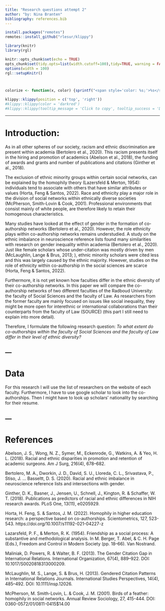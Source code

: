 ```yaml
---
title: "Research questions attempt 2"
author: "by: Nina Branten"
bibliography: references.bib
---
```



```r
install.packages("remotes")
remotes::install_github("rlesur/klippy")
``` 

```r
library(knitr)
library(rgl)

knitr::opts_chunk$set(echo = TRUE)
opts_chunk$set(tidy.opts=list(width.cutoff=100),tidy=TRUE, warning = FALSE, message = FALSE,comment = "#>", cache=TRUE, class.source=c("test"), class.output=c("test2"))
options(width = 100)
rgl::setupKnitr()



colorize <- function(x, color) {sprintf("<span style='color: %s;'>%s</span>", color, x) }

```

```r
klippy::klippy(position = c('top', 'right'))
#klippy::klippy(color = 'darkred')
#klippy::klippy(tooltip_message = 'Click to copy', tooltip_success = 'Done')
```

---

# Introduction:
As in all other spheres of our society, racism and ethnic discrimination are present within academia (Bertolero et al., 2020). This racism presents itself in the hiring and promotion of academics (Abelson et al., 2018), the funding of awards and grants and number of publications and citations (Ginther et al., 2018). 

The exclusion of ethnic minority groups within certain social networks, can be explained by the homophily theory (Lazersfeld & Merton, 1954): individuals tend to associate with others that have similar attributes or values (Horta, Feng & Santos, 2022). Race and ethnicity play a major role in the division of social networks within ethnically diverse societies (McPherson, Smith-Lovin & Cook, 2001). Professional environments that consist mainly of white people, are therefore likely to retain their homogenous characteristics.

Many studies have looked at the effect of gender in the formation of co-authorship networks (Bertolero et al., 2020). However, the role ethnicity plays within co-authorship networks remains understudied. A study on the ethnic imbalance in neuroscience reference lists found many similarities with research on gender inequality within academia (Bertolero et al., 2020). Just like female scholars whose under-citation was mostly driven by men (McLaughlin, Lange & Brus, 2013; ), ethnic minority scholars were cited less and this was largely caused by the ethnic majority. However, studies on the role of ethnicity within co-authorship in the social sciences are scarce (Horta, Feng & Santos, 2022). 

Furthermore, it is not yet known how faculties differ in the ethnic diversity of their co-authorship networks. In this paper we will compare the co-authorship networks of two different faculties of the Radboud University: the faculty of Social Sciences and the faculty of Law. As researchers from the former faculty are mainly focused on issues like social inequality, they might be more open for interethnic or international collaborations than their counterparts from the faculty of Law (SOURCE) (this part I still need to explain into more detail). 

Therefore, I formulate the following research question: *To what extent do co-authorships within the faculty of Social Sciences and the faculty of Law differ in their level of ethnic diversity?*

---
---
# Data
For this research I will use the list of researchers on the website of each faculty. Furthermore, I have to use google scholar to look into the co-authorships. Then I might have to look up scholars’ nationality by searching for their resume.


---
---
# References
Abelson, J. S., Wong, N. Z., Symer, M., Eckenrode, G., Watkins, A. & Yeo, H. L. (2018). Racial and ethnic disparities in promotion and retention of academic surgeons. Am J Surg, 216(4), 678–682.

Bertolero, M. A., Dworkin, J. D., David, S. U., Lloreda, C. L., Srivastava, P., Stiso, J. … Basseltt, D. S. (2020). Racial and ethnic imbalance in neuroscience reference lists and intersections with gender.

Ginther, D. K., Basner, J., Jensen, U., Schnell, J., Kington, R. & Schaffer, W. T. (2018). Publications as predictors of racial and ethnic differences in NIH research awards. PLoS One, 13(11), e0205929.

Horta, H. Feng, S. & Santos, J. M. (2022). Homophily in higher education research: a perspective based on co-authorships. Scientometrics, 127, 523-543. https://doi.org/10.1007/s11192-021-04227-z

Lazarsfeld, P. F., & Merton, R. K. (1954). Friendship as a social process: A substantive and methodological analysis. In M. Berger, T. Abel, & C. H. Page (Eds.), Freedom and Control in Modern Society (pp. 18–66). Van Nostrand.

Maliniak, D. Powers, R. & Walter, B. F. (2013). The Gender Citation Gap in International Relations. International Organization, 67(4), 889–922. DOI: 10.1017/S0020818313000209.

McLaughlin, M. S., Lange, S. & Brus, H. (2013). Gendered Citation Patterns in International Relations Journals.  International Studies Perspectives, 14(4), 485–492. DOI: 10.1111/insp.12026.

McPherson, M. Smith-Lovin, L. & Cook, J. M. (2001). Birds of a feather: homophily in social networks. Annual Review Sociology, 27, 415-444. DOI: 0360-0572/01/0811-0415$14.00


